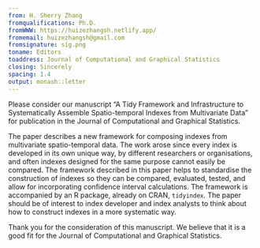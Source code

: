 ```yaml
---
from: H. Sherry Zhang
fromqualifications: Ph.D.
fromWWW: https://huizezhangsh.netlify.app/
fromemail: huizezhangsh@gmail.com
fromsignature: sig.png
toname: Editors
toaddress: Journal of Computational and Graphical Statistics
closing: Sincerely
spacing: 1.4
output: monash::letter
---
```



\bigskip
Please consider our manuscript "A Tidy Framework and Infrastructure to Systematically Assemble Spatio-temporal Indexes from Multivariate Data" for publication in the Journal of Computational and Graphical Statistics.
\bigskip

The paper describes a new framework for composing indexes from multivariate spatio-temporal data. The work arose since every index is developed in its own unique way, by different researchers or organisations, and often indexes designed for the same purpose cannot easily be compared. The framework described in this paper helps to standardise the construction of indexes so they can be compared, evaluated, tested, and allow for incorporating confidence interval calculations. The framework is accompanied by an R package, already on CRAN, `tidyindex`. The paper should be of interest to index developer and index analysts to think about how to construct indexes in a more systematic way.

\bigskip
Thank you for the consideration of this manuscript. We believe that it is a good fit for the Journal of Computational and Graphical Statistics. 

\bigskip